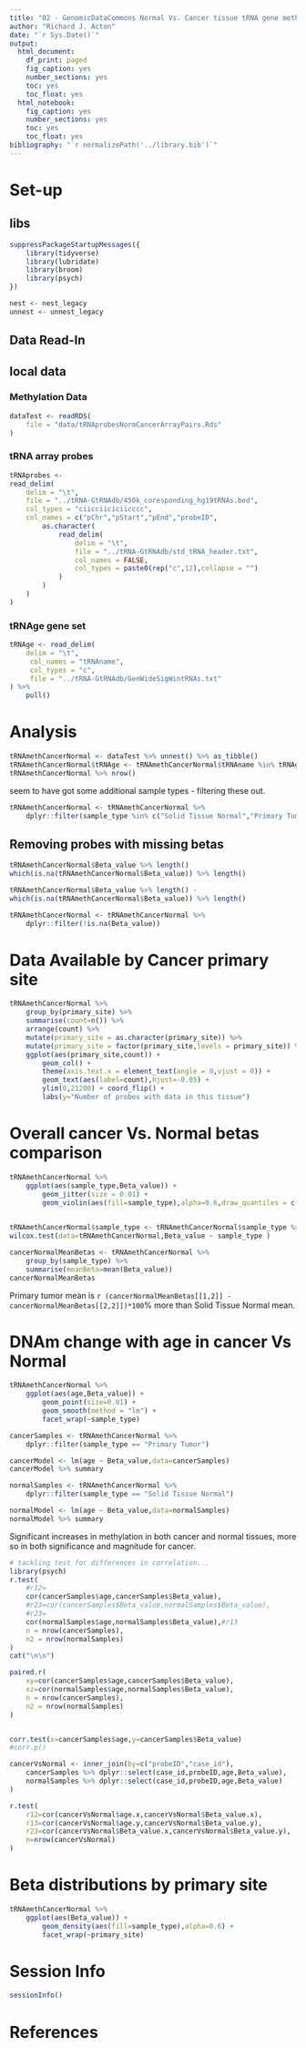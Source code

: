 ```yaml
---
title: "02 - GenomicDataCommons Normal Vs. Cancer tissue tRNA gene methylation - Data Properties and Pre-processing"
author: "Richard J. Acton"
date: "`r Sys.Date()`"
output:
  html_document:
    df_print: paged
    fig_caption: yes
    number_sections: yes
    toc: yes
    toc_float: yes
  html_notebook:
    fig_caption: yes
    number_sections: yes
    toc: yes
    toc_float: yes
bibliography: "`r normalizePath('../library.bib')`"
---
```


# Set-up

## libs

```r
suppressPackageStartupMessages({
	library(tidyverse)
	library(lubridate)
	library(broom)
	library(psych)
})
```

```r
nest <- nest_legacy
unnest <- unnest_legacy
```

## Data Read-In

## local data

### Methylation Data

```r
dataTest <- readRDS(
	file = "data/tRNAprobesNormCancerArrayPairs.Rds"
)
```

### tRNA array probes

```r
tRNAprobes <- 
read_delim(	
	delim = "\t",
	file = "../tRNA-GtRNAdb/450k_coresponding_hg19tRNAs.bed",
	col_types = "ciicciiciciicccc",
	col_names = c("pChr","pStart","pEnd","probeID",
		as.character(
			read_delim(
				delim = "\t",
				file = "../tRNA-GtRNAdb/std_tRNA_header.txt",
				col_names = FALSE,
				col_types = paste0(rep("c",12),collapse = "")
			)
		)
	)
)

```

### tRNAge gene set

```r
tRNAge <- read_delim(
	delim = "\t",
	 col_names = "tRNAname",
	 col_types = "c",
	 file = "../tRNA-GtRNAdb/GenWideSigWintRNAs.txt"
) %>%
	pull()
```

# Analysis

```r
tRNAmethCancerNormal <- dataTest %>% unnest() %>% as_tibble()
tRNAmethCancerNormal$tRNAge <- tRNAmethCancerNormal$tRNAname %in% tRNAge
tRNAmethCancerNormal %>% nrow()
```

seem to have got some additional sample types - filtering these out.

```r
tRNAmethCancerNormal <- tRNAmethCancerNormal %>%
	dplyr::filter(sample_type %in% c("Solid Tissue Normal","Primary Tumor"))
```

## Removing probes with missing betas

```r
tRNAmethCancerNormal$Beta_value %>% length()
which(is.na(tRNAmethCancerNormal$Beta_value)) %>% length()
```

```r
tRNAmethCancerNormal$Beta_value %>% length() -
which(is.na(tRNAmethCancerNormal$Beta_value)) %>% length()
```

```r
tRNAmethCancerNormal <- tRNAmethCancerNormal %>% 
	dplyr::filter(!is.na(Beta_value))
```

# Data Available by Cancer primary site

```r
tRNAmethCancerNormal %>% 
	group_by(primary_site) %>% 
	summarise(count=n()) %>%
	arrange(count) %>%
	mutate(primary_site = as.character(primary_site)) %>%
	mutate(primary_site = factor(primary_site,levels = primary_site)) %>%
	ggplot(aes(primary_site,count)) + 
		geom_col() + 
		theme(axis.text.x = element_text(angle = 0,vjust = 0)) +
		geom_text(aes(label=count),hjust=-0.05) +
		ylim(0,21200) + coord_flip() +
		labs(y="Number of probes with data in this tissue")
```

# Overall cancer Vs. Normal betas comparison

```r
tRNAmethCancerNormal %>%
	ggplot(aes(sample_type,Beta_value)) + 
		geom_jitter(size = 0.01) +
		geom_violin(aes(fill=sample_type),alpha=0.6,draw_quantiles = c(0.25,0.5,0.75))
		
```

```r
tRNAmethCancerNormal$sample_type <- tRNAmethCancerNormal$sample_type %>% as.character() %>% as.factor()
wilcox.test(data=tRNAmethCancerNormal,Beta_value ~ sample_type )
```


```r
cancerNormalMeanBetas <- tRNAmethCancerNormal %>%
	group_by(sample_type) %>%
	summarise(meanBeta=mean(Beta_value))
cancerNormalMeanBetas
```

Primary tumor mean is `r (cancerNormalMeanBetas[[1,2]] - cancerNormalMeanBetas[[2,2]])*100`% more than Solid Tissue Normal mean.

# DNAm change with age in cancer Vs Normal

```r
tRNAmethCancerNormal %>% 
	ggplot(aes(age,Beta_value)) + 
		geom_point(size=0.01) + 
		geom_smooth(method = "lm") + 
		facet_wrap(~sample_type)
```

```r
cancerSamples <- tRNAmethCancerNormal %>% 
	dplyr::filter(sample_type == "Primary Tumor")

cancerModel <- lm(age ~ Beta_value,data=cancerSamples)
cancerModel %>% summary
```

```r
normalSamples <- tRNAmethCancerNormal %>% 
	dplyr::filter(sample_type == "Solid Tissue Normal")

normalModel <- lm(age ~ Beta_value,data=normalSamples)
normalModel %>% summary
```

Significant increases in methylation in both cancer and normal tissues, more so in both significance and magnitude for cancer.

```r
# tackling test for differences in correlation...
library(psych)
r.test(
	#r12=
	cor(cancerSamples$age,cancerSamples$Beta_value),
	#r23=cor(cancerSamples$Beta_value,normalSamples$Beta_value),
	#r23=
	cor(normalSamples$age,normalSamples$Beta_value),#r13
	n = nrow(cancerSamples),
	n2 = nrow(normalSamples)
)
cat("\n\n")

paired.r(
 	xy=cor(cancerSamples$age,cancerSamples$Beta_value),
	xz=cor(normalSamples$age,normalSamples$Beta_value),
	n = nrow(cancerSamples),
	n2 = nrow(normalSamples)
)


corr.test(x=cancerSamples$age,y=cancerSamples$Beta_value) 
#corr.p()


```

```r
cancerVsNormal <- inner_join(by=c("probeID","case_id"),
	cancerSamples %>% dplyr::select(case_id,probeID,age,Beta_value),
	normalSamples %>% dplyr::select(case_id,probeID,age,Beta_value)
)

r.test(
	r12=cor(cancerVsNormal$age.x,cancerVsNormal$Beta_value.x),
	r13=cor(cancerVsNormal$age.y,cancerVsNormal$Beta_value.y),
	r23=cor(cancerVsNormal$Beta_value.x,cancerVsNormal$Beta_value.y),
	n=nrow(cancerVsNormal)
)
```


# Beta distributions by primary site

```r
tRNAmethCancerNormal %>%
	ggplot(aes(Beta_value)) + 
		geom_density(aes(fill=sample_type),alpha=0.6) + 
		facet_wrap(~primary_site)
```

# Session Info

```r
sessionInfo()
```

# References

